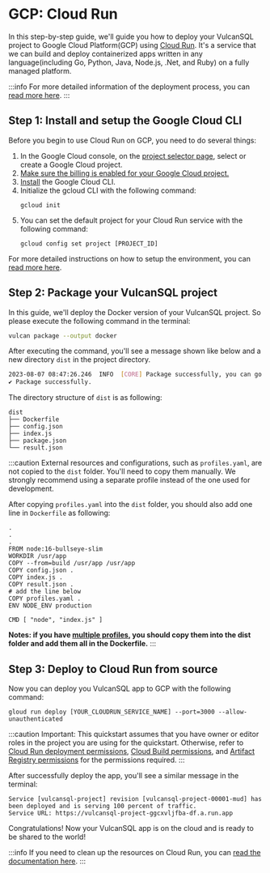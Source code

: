 # GCP: Cloud Run

In this step-by-step guide, we'll guide you how to deploy your VulcanSQL project to Google Cloud Platform(GCP)
using [Cloud Run](https://cloud.google.com/run). It's a service that we can build and deploy containerized apps
written in any language(including Go, Python, Java, Node.js, .Net, and Ruby) on a fully managed platform.

:::info
For more detailed information of the deployment process, you can [read more here](https://cloud.google.com/run/docs/quickstarts/build-and-deploy/deploy-nodejs-service).
:::

## Step 1: Install and setup the Google Cloud CLI

Before you begin to use Cloud Run on GCP, you need to do several things:
1. In the Google Cloud console, on the [project selector page](https://console.cloud.google.com/projectselector2/home/dashboard), select or create a Google Cloud project.
2. [Make sure the billing is enabled for your Google Cloud project.](https://cloud.google.com/billing/docs/how-to/verify-billing-enabled#console)
3. [Install](https://cloud.google.com/sdk/docs/install) the Google Cloud CLI.
4. Initialize the gcloud CLI with the following command:
    ```shell
    gcloud init
    ```
5. You can set the default project for your Cloud Run service with the following command:
    ```shell
    gcloud config set project [PROJECT_ID]
    ```

For more detailed instructions on how to setup the environment, you can [read more here](https://cloud.google.com/run/docs/quickstarts/build-and-deploy/deploy-nodejs-service#before-you-begin).

## Step 2: Package your VulcanSQL project

In this guide, we'll deploy the Docker version of your VulcanSQL project. So please execute the following command in the terminal:

```bash
vulcan package --output docker
```

After executing the command, you'll see a message shown like below and a new directory `dist` in the project directory.

```bash
2023-08-07 08:47:26.246  INFO  [CORE] Package successfully, you can go to "dist" folder and run "docker build ." to build the image. 
✔ Package successfully.
```

The directory structure of `dist` is as following:

```
dist
├── Dockerfile
├── config.json
├── index.js
├── package.json
└── result.json
```

:::caution
External resources and configurations, such as `profiles.yaml`, are not copied to the `dist` folder. 
You'll need to copy them manually. We strongly recommend using a separate profile instead of the one used for development.

After copying `profiles.yaml` into the `dist` folder, you should also add one line in `Dockerfile` as following:

```shell
.
.
.
FROM node:16-bullseye-slim
WORKDIR /usr/app
COPY --from=build /usr/app /usr/app
COPY config.json .
COPY index.js .
COPY result.json .
# add the line below
COPY profiles.yaml .
ENV NODE_ENV production

CMD [ "node", "index.js" ]
```

**Notes: if you have [multiple profiles](../references/data-source-profile#define-profile-in-independent-yaml-files), 
you should copy them into the dist folder and add them all in the Dockerfile.**
:::

## Step 3: Deploy to Cloud Run from source

Now you can deploy you VulcanSQL app to GCP with the following command:

```shell
gloud run deploy [YOUR_CLOUDRUN_SERVICE_NAME] --port=3000 --allow-unauthenticated
```

:::caution
Important: This quickstart assumes that you have owner or editor roles in the project you are using for the quickstart. 
Otherwise, refer to [Cloud Run deployment permissions](https://cloud.google.com/run/docs/reference/iam/roles#additional-configuration), 
[Cloud Build permissions](https://cloud.google.com/build/docs/iam-roles-permissions#predefined_roles), and 
[Artifact Registry permissions](https://cloud.google.com/artifact-registry/docs/access-control#permissions) for the permissions required.
:::

After successfully deploy the app, you'll see a similar message in the terminal:

```
Service [vulcansql-project] revision [vulcansql-project-00001-mud] has been deployed and is serving 100 percent of traffic.
Service URL: https://vulcansql-project-ggcxvljfba-df.a.run.app
```

Congratulations! Now your VulcanSQL app is on the cloud and is ready to be shared to the world!

:::info
If you need to clean up the resources on Cloud Run, you can [read the documentation here](https://cloud.google.com/run/docs/quickstarts/build-and-deploy/deploy-nodejs-service#clean-up).
:::